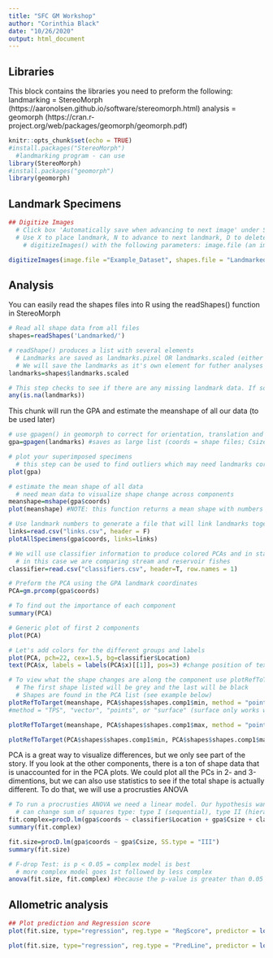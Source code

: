 ```yaml
---
title: "SFC GM Workshop"
author: "Corinthia Black"
date: "10/26/2020"
output: html_document
---
```


## Libraries
   This block contains the libraries you need to preform the following:
      landmarking = StereoMorph
                    (https://aaronolsen.github.io/software/stereomorph.html)
      analysis = geomorph
                    (https://cran.r-project.org/web/packages/geomorph/geomorph.pdf)
```r
knitr::opts_chunk$set(echo = TRUE)
#install.packages("StereoMorph")
  #landmarking program - can use 
library(StereoMorph)
#install.packages("geomorph")
library(geomorph)
```

## Landmark Specimens
```r
## Digitize Images
  # Click box 'Automatically save when advancing to next image' under Settings tab
  # Use X to place landmark, N to advance to next landmark, D to delete selected landmark
    # digitizeImages() with the following parameters: image.file (an image or folder of images to be digitized) and shapes.file (a file or folder where the digitized data will be saved)

digitizeImages(image.file ="Example_Dataset", shapes.file = "Landmarked", landmarks.ref="landmarks.txt")
```

## Analysis
You can easily read the shapes files into R using the readShapes() function in StereoMorph
```r
# Read all shape data from all files
shapes=readShapes('Landmarked/')

# readShape() produces a list with several elements
  # Landmarks are saved as landmarks.pixel OR landmarks.scaled (either matrix will work)
  # We will save the landmarks as it's own element for futher analyses
landmarks=shapes$landmarks.scaled

# This step checks to see if there are any missing landmark data. If so, you can go back and fix the data, or use estimate.missing() in geomorph if needed
any(is.na(landmarks))
```

This chunk will run the GPA and estimate the meanshape of all our data (to be used later)
```r
# use gpagen() in geomorph to correct for orientation, translation and size
gpa=gpagen(landmarks) #saves as large list (coords = shape files; Csize = centroid size)

# plot your superimposed specimens
  # this step can be used to find outliers which may need landmarks corrected
plot(gpa)

# estimate the mean shape of all data
  # need mean data to visualize shape change across components
meanshape=mshape(gpa$coords)
plot(meanshape) #NOTE: this function returns a mean shape with numbers in place of landmark names. These numbers will be used to create a links file that can outline the shape

# Use landmark numbers to generate a file that will link landmarks together with a line (this file is already provided for you)
links=read.csv("links.csv", header = F)
plotAllSpecimens(gpa$coords, links=links)
```

```r
# We will use classifier information to produce colored PCAs and in statistics
  # in this case we are comparing stream and reservoir fishes
classifier=read.csv("classifiers.csv", header=T, row.names = 1)

# Preform the PCA using the GPA landmark coordinates
PCA=gm.prcomp(gpa$coords)

# To find out the importance of each component
summary(PCA)

# Generic plot of first 2 components
plot(PCA)

# Let's add colors for the different groups and labels
plot(PCA, pch=22, cex=1.5, bg=classifier$Location)
text(PCA$x, labels = labels(PCA$x)[[1]], pos=3) #change position of text with pos (1=under, 2=left, 3=above, 4=right)

# To view what the shape changes are along the component use plotRefToTarget
  # The first shape listed will be grey and the last will be black
  # Shapes are found in the PCA list (see example below)
plotRefToTarget(meanshape, PCA$shapes$shapes.comp1$min, method = "points", links = links) # mean shape vs negative end of PC1
#method = "TPS", "vector", "points", or "surface" (surface only works with 3D data) try the different methods

plotRefToTarget(meanshape, PCA$shapes$shapes.comp1$max, method = "points", links = links) # mean shape vs positive end of PC1

plotRefToTarget(PCA$shapes$shapes.comp1$min, PCA$shapes$shapes.comp1$max, method = "points", links = links) #negative end of PC1 vs postitive end of PC1
```

PCA is a great way to visualize differences, but we only see part of the story. If you look at the other components, there is a ton of shape data that is unaccounted for in the PCA plots.
We could plot all the PCs in 2- and 3-dimentions, but we can also use statistics to see if the total shape is actually different.
To do that, we will use a procrusties ANOVA
```r
# To run a procrusties ANOVA we need a linear model. Our hypothesis wants to know if there are shape differences between stream fish and reservoir fish. We are also interested in if size may be a factor.
  # can change sum of squares type: type I (sequential), type II (hierarchical), or type III (marginal) sums of squares and cross-products computation - good summary here http://www.utstat.utoronto.ca/reid/sta442f/2009/typeSS.pdf
fit.complex=procD.lm(gpa$coords ~ classifier$Location + gpa$Csize + classifier$Location*gpa$Csize, SS.type = "III")
summary(fit.complex)

fit.size=procD.lm(gpa$coords ~ gpa$Csize, SS.type = "III")
summary(fit.size)

# F-drop Test: is p < 0.05 = complex model is best
  # more complex model goes 1st followed by less complex
anova(fit.size, fit.complex) #because the p-value is greater than 0.05 = simple model is best
```

## Allometric analysis
```r
## Plot prediction and Regression score
plot(fit.size, type="regression", reg.type = "RegScore", predictor = log(gpa$Csize), bg=classifier$Location, pch=22, cex=1.5)

plot(fit.size, type="regression", reg.type = "PredLine", predictor = log(gpa$Csize), bg=classifier$Location, pch=22, cex=1.5)
```